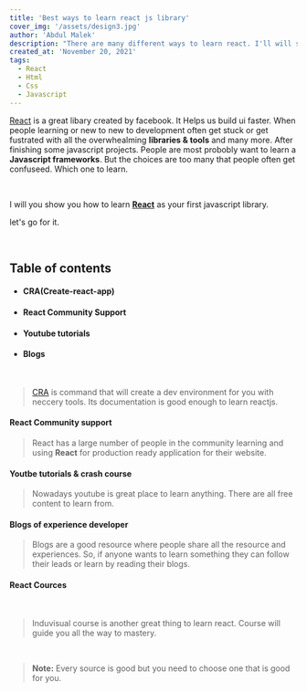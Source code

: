 ```yaml
---
title: 'Best ways to learn react js library'
cover_img: '/assets/design3.jpg'
author: 'Abdul Malek'
description: "There are many different ways to learn react. I'll will show you simplest way to learn react library."
created_at: 'November 20, 2021'
tags:
  - React
  - Html
  - Css
  - Javascript
---
```


[React](https://react.org) is a great libary created by facebook. It Helps us build ui faster. When people learning or new to new to development often get stuck or get fustrated with all the overwhealming
**libraries & tools** and many more. After finishing some javascript projects. People are most probobly want to learn a **Javascript frameworks**. But the choices are too many that people often get confuseed. Which one to learn.

<br />

I will you show you how to learn **[React](https://reactjs.org/)** as your first javascript library.

let's go for it.

<br />

## **Table of contents**

- #### **CRA(Create-react-app)**

- #### **React Community Support**

- #### **Youtube tutorials**

- #### **Blogs**

<br />

> [CRA](https://github.com/facebook/create-react-app) is command that will
> create a dev environment for you with neccery tools. Its documentation is good enough
> to learn reactjs.

#### React Community support

> React has a large number of people in the community learning and using **React** for production ready application for their website.

#### Youtbe tutorials & crash course

> Nowadays youtube is great place to learn anything. There are all free content to learn from.

#### Blogs of experience developer

> Blogs are a good resource where people share all the resource and experiences. So, if anyone wants to learn something they can follow their leads or learn by reading their blogs.

#### React Cources

<br />

> Induvisual course is another great thing to learn react. Course will guide you all the way to mastery.

<br />

> **Note:** Every source is good but you need to choose one that is good for you.
